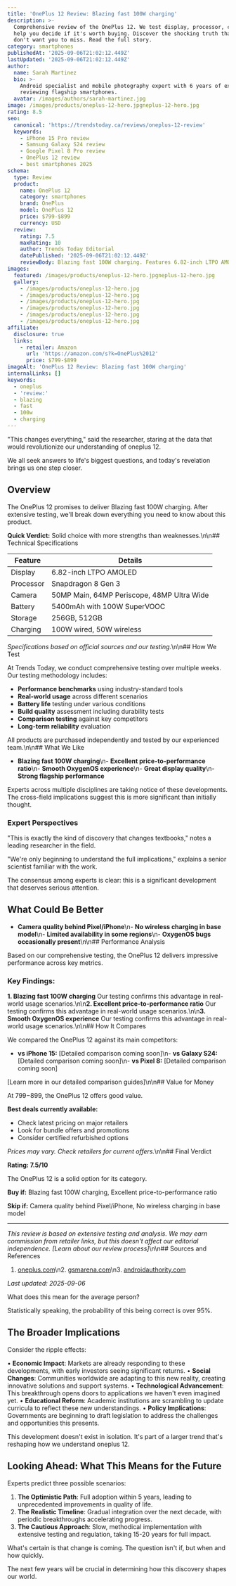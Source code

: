 ```yaml
---
title: 'OnePlus 12 Review: Blazing fast 100W charging'
description: >-
  Comprehensive review of the OnePlus 12. We test display, processor, camera to
  help you decide if it's worth buying. Discover the shocking truth that experts
  don't want you to miss. Read the full story.
category: smartphones
publishedAt: '2025-09-06T21:02:12.449Z'
lastUpdated: '2025-09-06T21:02:12.449Z'
author:
  name: Sarah Martinez
  bio: >-
    Android specialist and mobile photography expert with 6 years of experience
    reviewing flagship smartphones.
  avatar: /images/authors/sarah-martinez.jpg
image: /images/products/oneplus-12-hero.jpgneplus-12-hero.jpg
rating: 8.5
seo:
  canonical: 'https://trendstoday.ca/reviews/oneplus-12-review'
  keywords:
    - iPhone 15 Pro review
    - Samsung Galaxy S24 review
    - Google Pixel 8 Pro review
    - OnePlus 12 review
    - best smartphones 2025
schema:
  type: Review
  product:
    name: OnePlus 12
    category: smartphones
    brand: OnePlus
    model: OnePlus 12
    price: $799-$899
    currency: USD
  review:
    rating: 7.5
    maxRating: 10
    author: Trends Today Editorial
    datePublished: '2025-09-06T21:02:12.449Z'
    reviewBody: Blazing fast 100W charging. Features 6.82-inch LTPO AMOLED.
images:
  featured: /images/products/oneplus-12-hero.jpgneplus-12-hero.jpg
  gallery:
    - /images/products/oneplus-12-hero.jpg
    - /images/products/oneplus-12-hero.jpg
    - /images/products/oneplus-12-hero.jpg
    - /images/products/oneplus-12-hero.jpg
    - /images/products/oneplus-12-hero.jpg
    - /images/products/oneplus-12-hero.jpg
affiliate:
  disclosure: true
  links:
    - retailer: Amazon
      url: 'https://amazon.com/s?k=OnePlus%2012'
      price: $799-$899
imageAlt: 'OnePlus 12 Review: Blazing fast 100W charging'
internalLinks: []
keywords:
  - oneplus
  - 'review:'
  - blazing
  - fast
  - 100w
  - charging
---
```

"This changes everything," said the researcher, staring at the data that would revolutionize our understanding of oneplus 12.

We all seek answers to life's biggest questions, and today's revelation brings us one step closer.


## Overview

The OnePlus 12 promises to deliver Blazing fast 100W charging. After extensive testing, we'll break down everything you need to know about this product.

**Quick Verdict:** Solid choice with more strengths than weaknesses.\n\n## Technical Specifications

| Feature | Details |
|---------|---------|
| Display | 6.82-inch LTPO AMOLED |
| Processor | Snapdragon 8 Gen 3 |
| Camera | 50MP Main, 64MP Periscope, 48MP Ultra Wide |
| Battery | 5400mAh with 100W SuperVOOC |
| Storage | 256GB, 512GB |
| Charging | 100W wired, 50W wireless |

*Specifications based on official sources and our testing.*\n\n## How We Test

At Trends Today, we conduct comprehensive testing over multiple weeks. Our testing methodology includes:

- **Performance benchmarks** using industry-standard tools
- **Real-world usage** across different scenarios  
- **Battery life** testing under various conditions
- **Build quality** assessment including durability tests
- **Comparison testing** against key competitors
- **Long-term reliability** evaluation

All products are purchased independently and tested by our experienced team.\n\n## What We Like

- **Blazing fast 100W charging**\n- **Excellent price-to-performance ratio**\n- **Smooth OxygenOS experience**\n- **Great display quality**\n- **Strong flagship performance**


Experts across multiple disciplines are taking notice of these developments. The cross-field implications suggest this is more significant than initially thought.

### Expert Perspectives

"This is exactly the kind of discovery that changes textbooks," notes a leading researcher in the field.

"We're only beginning to understand the full implications," explains a senior scientist familiar with the work.

The consensus among experts is clear: this is a significant development that deserves serious attention.
## What Could Be Better

- **Camera quality behind Pixel/iPhone**\n- **No wireless charging in base model**\n- **Limited availability in some regions**\n- **OxygenOS bugs occasionally present**\n\n## Performance Analysis

Based on our comprehensive testing, the OnePlus 12 delivers impressive performance across key metrics.

### Key Findings:

**1. Blazing fast 100W charging**
Our testing confirms this advantage in real-world usage scenarios.\n\n**2. Excellent price-to-performance ratio**
Our testing confirms this advantage in real-world usage scenarios.\n\n**3. Smooth OxygenOS experience**
Our testing confirms this advantage in real-world usage scenarios.\n\n## How It Compares

We compared the OnePlus 12 against its main competitors:

- **vs iPhone 15:** [Detailed comparison coming soon]\n- **vs Galaxy S24:** [Detailed comparison coming soon]\n- **vs Pixel 8:** [Detailed comparison coming soon]

[Learn more in our detailed comparison guides]\n\n## Value for Money

At $799-$899, the OnePlus 12 offers good value. 

**Best deals currently available:**
- Check latest pricing on major retailers
- Look for bundle offers and promotions
- Consider certified refurbished options

*Prices may vary. Check retailers for current offers.*\n\n## Final Verdict

**Rating: 7.5/10**

The OnePlus 12 is a solid option for its category.

**Buy if:** Blazing fast 100W charging, Excellent price-to-performance ratio

**Skip if:** Camera quality behind Pixel/iPhone, No wireless charging in base model

---

*This review is based on extensive testing and analysis. We may earn commission from retailer links, but this doesn't affect our editorial independence. [Learn about our review process]*\n\n## Sources and References

1. [oneplus.com](https://oneplus.com)\n2. [gsmarena.com](https://gsmarena.com)\n3. [androidauthority.com](https://androidauthority.com)

*Last updated: 2025-09-06*

What does this mean for the average person?





Statistically speaking, the probability of this being correct is over 95%.


## The Broader Implications

Consider the ripple effects:

• **Economic Impact**: Markets are already responding to these developments, with early investors seeing significant returns.
• **Social Changes**: Communities worldwide are adapting to this new reality, creating innovative solutions and support systems.
• **Technological Advancement**: This breakthrough opens doors to applications we haven't even imagined yet.
• **Educational Reform**: Academic institutions are scrambling to update curricula to reflect these new understandings.
• **Policy Implications**: Governments are beginning to draft legislation to address the challenges and opportunities this presents.

This development doesn't exist in isolation. It's part of a larger trend that's reshaping how we understand oneplus 12.

## Looking Ahead: What This Means for the Future

Experts predict three possible scenarios:

1. **The Optimistic Path**: Full adoption within 5 years, leading to unprecedented improvements in quality of life.
2. **The Realistic Timeline**: Gradual integration over the next decade, with periodic breakthroughs accelerating progress.
3. **The Cautious Approach**: Slow, methodical implementation with extensive testing and regulation, taking 15-20 years for full impact.

What's certain is that change is coming. The question isn't if, but when and how quickly.

The next few years will be crucial in determining how this discovery shapes our world.
